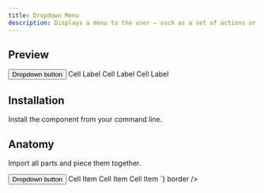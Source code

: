 ```yaml
---
title: Dropdown Menu
description: Displays a menu to the user — such as a set of actions or functions — triggered by a button.
---
```


## Preview

<Preview>
  <DropdownMenu>
    <DropdownMenu.Trigger asChild>
      <Button variant="ghost"  size="small">Dropdown button</Button>
    </DropdownMenu.Trigger>
    <DropdownMenu.Content align="end">
      <DropdownMenu.Group>
        <DropdownMenu.Item>Cell Label</DropdownMenu.Item>
        <DropdownMenu.Item>Cell Label</DropdownMenu.Item>
        <DropdownMenu.Item>Cell Label</DropdownMenu.Item>
      </DropdownMenu.Group>
    </DropdownMenu.Content>
  </DropdownMenu>
</Preview>

## Installation

Install the component from your command line.

<LiveProvider>
    <LiveEditor code={`npm install @raystack/ui`} border/>
</LiveProvider>


## Anatomy
Import all parts and piece them together.

<LiveProvider>
    <LiveEditor code={`

<DropdownMenu>
  <DropdownMenu.Trigger asChild>
    <Button variant="secondary" outline>Dropdown button</Button>
  </DropdownMenu.Trigger>
  <DropdownMenu.Content align="end">
    <DropdownMenu.Group>
      <DropdownMenu.Item>Cell Item</DropdownMenu.Item>
      <DropdownMenu.Item>Cell Item</DropdownMenu.Item>
      <DropdownMenu.Item>Cell Item</DropdownMenu.Item>
    </DropdownMenu.Group>
  </DropdownMenu.Content>
</DropdownMenu>
`} border />
</LiveProvider>
